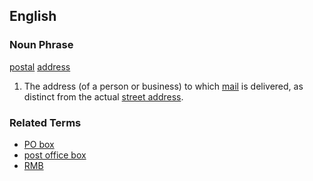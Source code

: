 ==English==
===Noun Phrase===
[[postal]] [[address]]
# The address (of a person or business) to which [[mail]] is delivered, as distinct from the actual [[street address]].
===Related Terms===
*[[PO box]]
*[[post office box]]
*[[RMB]]